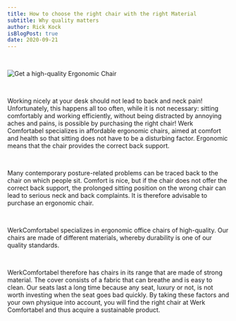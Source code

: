 ```yaml
---
title: How to choose the right chair with the right Material
subtitle: Why quality matters
author: Rick Kock
isBlogPost: true
date: 2020-09-21
---
```


&nbsp;

![Get a high-quality Ergonomic Chair](../images/rightChairRightMaterial.jpg)

&nbsp;

Working nicely at your desk should not lead to back and neck pain! Unfortunately, this happens all too often, while it is not necessary: sitting comfortably and working efficiently, without being distracted by annoying aches and pains, is possible by purchasing the right chair! Werk Comfortabel specializes in affordable ergonomic chairs, aimed at comfort and health so that sitting does not have to be a disturbing factor. Ergonomic means that the chair provides the correct back support.

&nbsp;

Many contemporary posture-related problems can be traced back to the chair on which people sit. Comfort is nice, but if the chair does not offer the correct back support, the prolonged sitting position on the wrong chair can lead to serious neck and back complaints. It is therefore advisable to purchase an ergonomic chair.

&nbsp;

WerkComfortabel specializes in ergonomic office chairs of high-quality. Our chairs are made of different materials, whereby durability is one of our quality standards.

&nbsp;

WerkComfortabel therefore has chairs in its range that are made of strong material. The cover consists of a fabric that can breathe and is easy to clean. Our seats last a long time because any seat, luxury or not, is not worth investing when the seat goes bad quickly. By taking these factors and your own physique into account, you will find the right chair at Werk Comfortabel and thus acquire a sustainable product.
